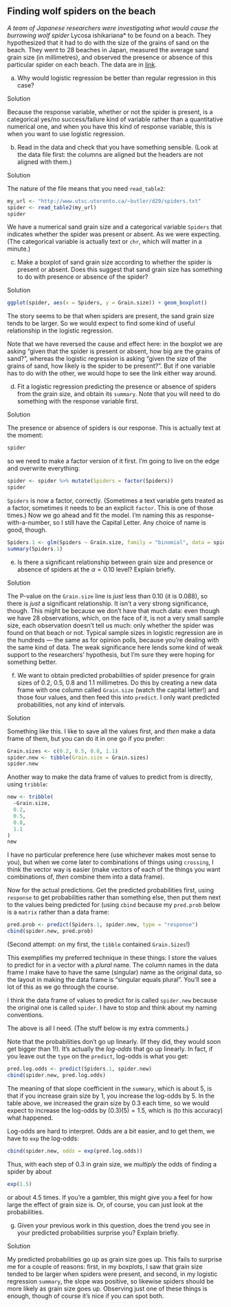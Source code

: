 ##  Finding wolf spiders on the beach


 <a name="q:wolfspider">*</a> 
A team of Japanese researchers were investigating what would
cause the burrowing wolf spider *Lycosa ishikariana* to be found
on a beach. They hypothesized that it had to do with the size of the
grains of sand on the beach. They went to 28 beaches in Japan,
measured the average sand grain size (in millimetres), and observed
the presence or absence of this particular spider on each beach. The
data are in [link](http://www.utsc.utoronto.ca/~butler/d29/spiders.txt). 



(a) Why would logistic regression be better than regular
regression in this case?
 
Solution


Because the response variable, whether or not the spider is
present, is a categorical yes/no success/failure kind of variable
rather than a quantitative numerical one, and when you have this
kind of response variable, this is when you want to use logistic
regression. 
 

(b) Read in the data and check that you have something
sensible. (Look at the data file first: the columns are aligned but
the headers are not aligned with them.)
 
Solution


The nature of the file means that you need `read_table2`:
```r
my_url <- "http://www.utsc.utoronto.ca/~butler/d29/spiders.txt"
spider <- read_table2(my_url)
spider
```

     

We have a numerical sand grain size and a categorical variable
`Spiders` that indicates whether the spider was present or
absent. As we were expecting. (The categorical variable is actually
text or `chr`, which will matter in a minute.)
 

(c) Make a boxplot of sand grain size according to whether the
spider is present or absent. Does this suggest that sand grain size
has something to do with presence or absence of the spider?
 
Solution


```r
ggplot(spider, aes(x = Spiders, y = Grain.size)) + geom_boxplot()
```

     

The story seems to be that when spiders are present, the sand grain
size tends to be larger. So we would expect to find some kind of
useful relationship in the logistic regression.

Note that we have reversed the cause and effect here: in the boxplot
we are asking "given that the spider is present or absent, how big are the grains of sand?", 
whereas the logistic regression is asking "given the size of the grains of sand, how likely is the spider to be present?". But if one variable has to do with the other, we would
hope to see the link either way around.
 

(d) Fit a logistic regression predicting the presence or
absence of spiders from the grain size, and obtain its
`summary`. Note that you will need to do something with the
response variable first.
 
Solution


The presence or absence of spiders is our response. This is
actually text at the moment:
```r
spider
```

     

so we need to make a factor version of it first. I'm going to live on
the edge and overwrite everything:

```r
spider <- spider %>% mutate(Spiders = factor(Spiders))
spider
```

 

`Spiders` is now a factor, correctly. (Sometimes a text
variable gets treated as a factor, sometimes it needs to be an
explicit `factor`. This is one of those times.)
Now we go ahead and fit the model. I'm naming this as
response-with-a-number, so I still have the Capital Letter. Any choice
of name is good, though.

```r
Spiders.1 <- glm(Spiders ~ Grain.size, family = "binomial", data = spider)
summary(Spiders.1)
```

     
 

(e) Is there a significant relationship between grain size and
presence or absence of spiders at the $\alpha=0.10$ level? Explain briefly.
 
Solution


The P-value on the `Grain.size` line is *just* less
than 0.10 (it is 0.088), so there is *just* a significant
relationship. 
It isn't a very strong significance, though. This
might be because we don't have that much data: even though we have
28 observations, which, on the face of it, is not a very small
sample size, each observation doesn't tell us much: only whether
the spider was found on that beach or not. Typical sample sizes in
logistic regression are in the hundreds --- the same as for
opinion polls, because you're dealing with the same kind of data.
The weak significance here lends some kind of weak support to the
researchers' hypothesis, but I'm sure they were hoping for
something better.
 

(f) We want to obtain predicted probabilities of spider presence
for grain sizes of 0.2, 0.5, 0.8 and 1.1 millimetres. Do this by
creating a new data frame with one column called `Grain.size`
(watch the capital letter!) and those four values, and then feed
this into `predict`. I only want predicted probabilities, not
any kind of intervals.
 
Solution


Something like this. I like to save all the values first, and
*then* make a data frame of them, but you can do it in one
go if you prefer: 
```r
Grain.sizes <- c(0.2, 0.5, 0.8, 1.1)
spider.new <- tibble(Grain.size = Grain.sizes)
spider.new
```

     

Another way to make the data frame of values to predict from  is directly, using `tribble`:

```r
new <- tribble(
  ~Grain.size,
  0.2,
  0.5,
  0.8,
  1.1
)
new
```

 

I have no particular preference here (use whichever makes most sense
to you), but when we come later to combinations of things using
`crossing`, I think the vector way is easier (make vectors of
each of the things you want combinations of, *then* combine them
into a data frame).

Now for the actual predictions. Get the predicted probabilities first, using `response` to get probabilities rather than something else, then put them next to the values being predicted for (using `cbind` because my `pred.prob` below is a `matrix` rather than a data frame:

```r
pred.prob <- predict(Spiders.1, spider.new, type = "response")
cbind(spider.new, pred.prob)
```

 

(Second attempt: on my first, the `tibble` contained
`Grain.Sizes`!) 

This exemplifies my preferred technique in these things: I store the
values to predict for in a vector with a *plural* name. The
column names in the data frame I make have to have the same (singular)
name as the original data, so the layout in making the data frame is
"singular equals plural". You'll see a lot of this as we go through
the course.

I think the data frame of values to predict for is called
`spider.new`  because the original one is called
`spider`. I have to stop and think about my naming
conventions. 

The above is all I need. (The stuff below is my extra comments.)

Note that the probabilities don't go up linearly. (If they did, they
would soon get bigger than 1!). It's actually the *log-odds* that
go up linearly. In fact, if you leave out the `type` on the
`predict`, log-odds is what you get:

```r
pred.log.odds <- predict(Spiders.1, spider.new)
cbind(spider.new, pred.log.odds)
```

 

The meaning of that slope coefficient in the `summary`, which
is about 5, is that if you increase grain size by 1, you increase the
log-odds by 5. In the table above, we increased the grain size by 0.3
each time, so we would expect to increase the log-odds by
$(0.3)(5)=1.5$, which is (to this accuracy) what happened.

Log-odds are hard to interpret. Odds are a bit easier, and to get
them, we have to `exp` the log-odds:

```r
cbind(spider.new, odds = exp(pred.log.odds))
```

 
Thus, with each step of
0.3 in grain size, we *multiply* the odds of finding a spider by
about 

```r
exp(1.5)
```

 

or about 4.5 times. If you're a gambler, this might give you a feel
for how large the effect of grain size is. Or, of course, you can just
look at the probabilities.
 

(g) Given your previous work in this question, does the trend
you see in your predicted probabilities surprise you? Explain briefly.
 
Solution


My predicted probabilities go up as grain size goes up. This fails
to surprise me for a couple of reasons: first, in my boxplots, I
saw that grain size tended to be larger when spiders were present,
and second, in my logistic regression `summary`, the slope
was positive, so likewise spiders should be more likely as grain
size goes up. Observing just one of these things is enough, though
of course it's nice if you can spot both.
 


